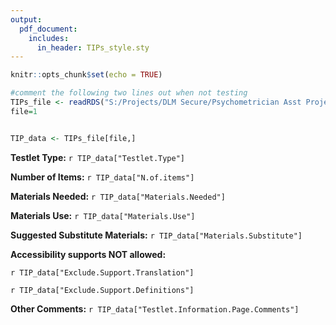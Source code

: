 ```yaml
---
output: 
  pdf_document:
    includes:
      in_header: TIPs_style.sty
---
```


```r
knitr::opts_chunk$set(echo = TRUE)

#comment the following two lines out when not testing
TIPs_file <- readRDS("S:/Projects/DLM Secure/Psychometrician Asst Projects/Jennifer Projects/TIPs Automation/test_TIPs_file.rds")
file=1


TIP_data <- TIPs_file[file,]

```

\begin{center}
\textit{\textbf{This is a secure testing document. Do not reproduce or redistribute. Shred after use.}}
\begin{tabu} to 1.0\textwidth {  X[l]  X[l]  } 
 \hfill & \hfill \\
 \multirow{2}{*}{\includegraphics{dlm_logo}} & `r TIP_data["Operational.Form.Name"]` \\[10mm] 
 \hfill & \textbf{Testlet Information Page:} `r TIP_data["filename"]` \\[10mm]
\end{tabu}
\end{center}

\hrulefill
\bigskip

**Testlet Type:** `r TIP_data["Testlet.Type"]`
\medskip

**Number of Items:** `r TIP_data["N.of.items"]`
\medskip

**Materials Needed:** `r TIP_data["Materials.Needed"]`
\medskip

**Materials Use:** `r TIP_data["Materials.Use"]`
\medskip

**Suggested Substitute Materials:** `r TIP_data["Materials.Substitute"]`
\medskip

\renewcommand{\arraystretch}{1.5}

\begin{center}
\begin{tabu} to 1.0\textwidth { | X[l]  X[l] | } 
 \hline
 \hfill & \hfill \\
 \textbf{DLM Text Title:} `r TIP_data["DLM.Text.Name"]` & \\ 
 \textbf{Type of Text:} `r TIP_data["Type.of.Text"]`  & \textbf{Familiar?} `r TIP_data["Familiar"]` \\ 
 \textbf{DLM Source Book:} `r TIP_data["Sourcebook"]`  &  \\ 
 \hfill & \hfill \\
 \hline
\end{tabu}
\end{center}

\bigskip

**Accessibility supports NOT allowed:** 

`r TIP_data["Exclude.Support.Translation"]`

`r TIP_data["Exclude.Support.Definitions"]`

\bigskip


**Other Comments:** `r TIP_data["Testlet.Information.Page.Comments"]`


